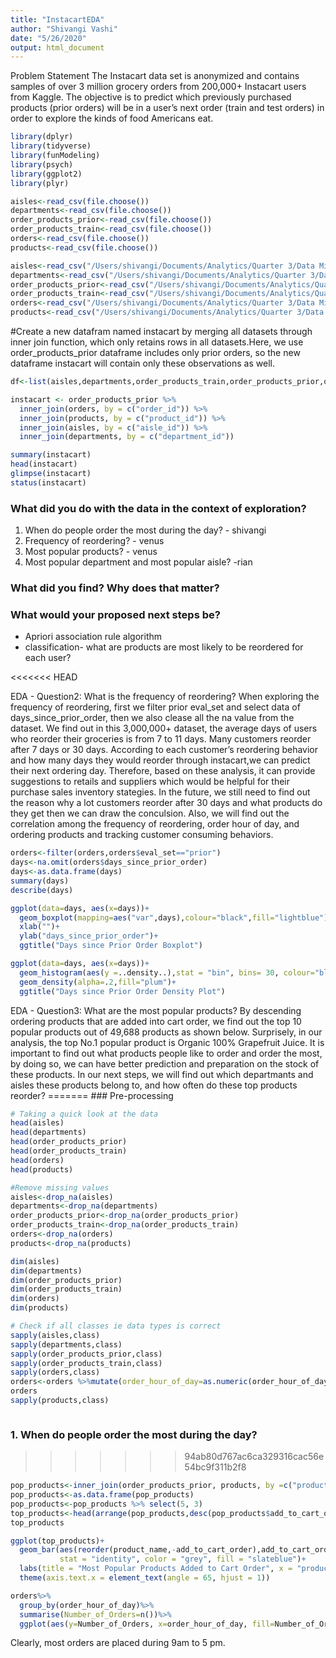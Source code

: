 ```yaml
---
title: "InstacartEDA"
author: "Shivangi Vashi"
date: "5/26/2020"
output: html_document
---
```


Problem Statement
The Instacart data set is anonymized and contains samples of over 3 million grocery orders from 200,000+ Instacart users from Kaggle. 
The objective is to predict which previously purchased products (prior orders) will be in a user's next order (train and test orders) in order to explore the kinds of food Americans eat.

```r
library(dplyr)
library(tidyverse)
library(funModeling)
library(psych)
library(ggplot2)
library(plyr)

aisles<-read_csv(file.choose())
departments<-read_csv(file.choose())
order_products_prior<-read_csv(file.choose())
order_products_train<-read_csv(file.choose())
orders<-read_csv(file.choose())
products<-read_csv(file.choose())

aisles<-read_csv("/Users/shivangi/Documents/Analytics/Quarter 3/Data Mining/instacart-market-basket-analysis/aisles.csv")
departments<-read_csv("/Users/shivangi/Documents/Analytics/Quarter 3/Data Mining/instacart-market-basket-analysis/departments.csv")
order_products_prior<-read_csv("/Users/shivangi/Documents/Analytics/Quarter 3/Data Mining/instacart-market-basket-analysis/order_products__prior.csv")
order_products_train<-read_csv("/Users/shivangi/Documents/Analytics/Quarter 3/Data Mining/instacart-market-basket-analysis/order_products__train.csv")
orders<-read_csv("/Users/shivangi/Documents/Analytics/Quarter 3/Data Mining/instacart-market-basket-analysis/orders.csv")
products<-read_csv("/Users/shivangi/Documents/Analytics/Quarter 3/Data Mining/instacart-market-basket-analysis/products.csv")

```


#Create a new datafram named instacart by merging all datasets through inner join function, which only retains rows in all datasets.Here, we use order_products_prior dataframe includes only prior orders, so the new dataframe instacart will contain only these observations as well. 
```r
df<-list(aisles,departments,order_products_train,order_products_prior,orders,products)

instacart <- order_products_prior %>%
  inner_join(orders, by = c("order_id")) %>%
  inner_join(products, by = c("product_id")) %>%
  inner_join(aisles, by = c("aisle_id")) %>%
  inner_join(departments, by = c("department_id"))

summary(instacart)
head(instacart)
glimpse(instacart)
status(instacart)
```

### What did you do with the data in the context of exploration?
1. When do people order the most during the day? - shivangi
2. Frequency of reordering? - venus
3. Most popular products? - venus
4. Most popular department and most popular aisle? -rian

### What did you find? Why does that matter? 

### What would your proposed next steps be? 
- Apriori association rule algorithm
- classification- what are products are most likely to be reordered for each user?


<<<<<<< HEAD

EDA - Question2: What is the frequency of reordering? 
When exploring the frequency of reordering, first we filter prior eval_set and select data of days_since_prior_order, then we also clease all the na value from the dataset. 
We find out in this 3,000,000+ dataset, the average days of users who reorder their groceries is from 7 to 11 days. Many customers reorder after 7 days or 30 days. 
According to each customer's reordering behavior and how many days they would reorder through instacart,we can predict their next ordering day. Therefore, based on these analysis, it can provide suggestions to retails and suppliers which would be helpful for their purchase sales inventory stategies.
In the future, we still need to find out the reason why a lot customers reorder after 30 days and what products do they get then we can draw the conculsion. Also, we will find out the correlation among the frequency of reordering, order hour of day, and ordering products and tracking customer consuming behaviors.

```r
orders<-filter(orders,orders$eval_set=="prior")
days<-na.omit(orders$days_since_prior_order)
days<-as.data.frame(days)
summary(days)
describe(days)

ggplot(data=days, aes(x=days))+ 
  geom_boxplot(mapping=aes("var",days),colour="black",fill="lightblue")+
  xlab("")+
  ylab("days_since_prior_order")+
  ggtitle("Days since Prior Order Boxplot")

ggplot(data=days, aes(x=days))+ 
  geom_histogram(aes(y =..density..),stat = "bin", bins= 30, colour="black", fill="lavenderblush")+
  geom_density(alpha=.2,fill="plum")+
  ggtitle("Days since Prior Order Density Plot")

```


EDA - Question3: What are the most popular products?
By descending ordering products that are added into cart order, we find out the top 10 popular products out of 49,688 products as shown below. Surprisely, in our analysis, the top No.1 popular product is Organic 100% Grapefruit Juice.
It is important to find out what products people like to order and order the most, by doing so, we can have better prediction and preparation on the stock of these products. 
In our next steps, we will find out which departmants and aisles these products belong to, and how often do these top products reorder?
=======
### Pre-processing
```r

# Taking a quick look at the data
head(aisles)
head(departments)
head(order_products_prior)
head(order_products_train)
head(orders)
head(products)

#Remove missing values
aisles<-drop_na(aisles)
departments<-drop_na(departments)
order_products_prior<-drop_na(order_products_prior)
order_products_train<-drop_na(order_products_train)
orders<-drop_na(orders)
products<-drop_na(products)

dim(aisles)
dim(departments)
dim(order_products_prior)
dim(order_products_train)
dim(orders)
dim(products)

# Check if all classes ie data types is correct
sapply(aisles,class)
sapply(departments,class)
sapply(order_products_prior,class)
sapply(order_products_train,class)
sapply(orders,class)
orders<-orders %>%mutate(order_hour_of_day=as.numeric(order_hour_of_day))
orders
sapply(products,class)



```

### 1. When do people order the most during the day?
>>>>>>> 94ab80d767ac6ca329316cac56e54bc9f311b2f8

```r
pop_products<-inner_join(order_products_prior, products, by =c("product_id"))
pop_products<-as.data.frame(pop_products)
pop_products<-pop_products %>% select(5, 3)
top_products<-head(arrange(pop_products,desc(pop_products$add_to_cart_order)), n = 10)
top_products

ggplot(top_products)+
  geom_bar(aes(reorder(product_name,-add_to_cart_order),add_to_cart_order, fill= add_to_cart_order),
           stat = "identity", color = "grey", fill = "slateblue")+
  labs(title = "Most Popular Products Added to Cart Order", x = "product names", y = "add to cart order") +
  theme(axis.text.x = element_text(angle = 65, hjust = 1))

orders%>%
  group_by(order_hour_of_day)%>%
  summarise(Number_of_Orders=n())%>%
  ggplot(aes(y=Number_of_Orders, x=order_hour_of_day, fill=Number_of_Orders)) + geom_col()+ coord_cartesian(xlim = c(0, 24)) 

```
Clearly, most orders are placed during 9am to 5 pm.



